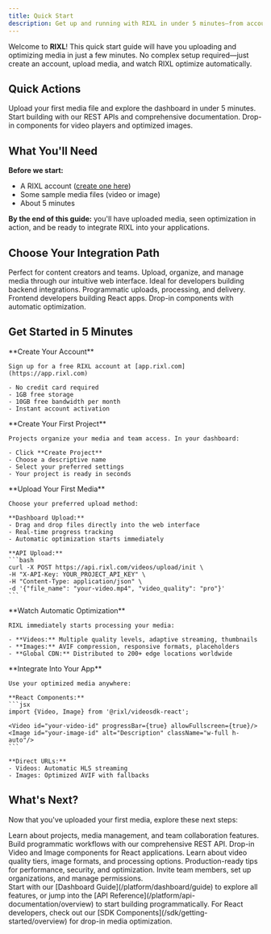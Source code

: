 ```yaml
---
title: Quick Start
description: Get up and running with RIXL in under 5 minutes—from account setup to uploading your first media and seeing optimization in action.
---
```




Welcome to **RIXL**! This quick start guide will have you uploading and optimizing media in just a few minutes. No complex setup required—just create an account, upload media, and watch RIXL optimize automatically.

## Quick Actions

<Columns cols={3}>
  <Card
    title="Dashboard Guide"
    href="/platform/dashboard/guide"
    icon="book-open"
  >
    Upload your first media file and explore the dashboard in under 5 minutes.
  </Card>
  <Card
    title="API Integration"
    href="/platform/api-documentation/overview"
    icon="code"
  >
    Start building with our REST APIs and comprehensive documentation.
  </Card>
  <Card
    title="React SDK"
    href="/sdk/getting-started/overview"
    icon="layers"
  >
    Drop-in components for video players and optimized images.
  </Card>
</Columns>

## What You'll Need

**Before we start:**
- A RIXL account ([create one here](https://app.rixl.com))
- Some sample media files (video or image)
- About 5 minutes

**By the end of this guide:** you'll have uploaded media, seen optimization in action, and be ready to integrate RIXL into your applications.

## Choose Your Integration Path

<Columns cols={3}>
  <Card title="Dashboard Upload" icon="monitor">
    Perfect for content creators and teams. Upload, organize, and manage media
    through our intuitive web interface.
  </Card>
  <Card title="API Integration" icon="code">
    Ideal for developers building backend integrations. Programmatic uploads,
    processing, and delivery.
  </Card>
  <Card title="React Components" icon="layers">
    Frontend developers building React apps. Drop-in components with automatic
    optimization.
  </Card>
</Columns>

## Get Started in 5 Minutes

<Steps>
  <Step>
    **Create Your Account**

    Sign up for a free RIXL account at [app.rixl.com](https://app.rixl.com)

    - No credit card required
    - 1GB free storage
    - 10GB free bandwidth per month
    - Instant account activation
  </Step>

  <Step>
    **Create Your First Project**

    Projects organize your media and team access. In your dashboard:

    - Click **Create Project**
    - Choose a descriptive name
    - Select your preferred settings
    - Your project is ready in seconds
  </Step>

  <Step>
    **Upload Your First Media**

    Choose your preferred upload method:

    **Dashboard Upload:**
    - Drag and drop files directly into the web interface
    - Real-time progress tracking
    - Automatic optimization starts immediately

    **API Upload:**
    ```bash
    curl -X POST https://api.rixl.com/videos/upload/init \
    -H "X-API-Key: YOUR_PROJECT_API_KEY" \
    -H "Content-Type: application/json" \
    -d '{"file_name": "your-video.mp4", "video_quality": "pro"}'
    ```
  </Step>

  <Step>
    **Watch Automatic Optimization**

    RIXL immediately starts processing your media:

    - **Videos:** Multiple quality levels, adaptive streaming, thumbnails
    - **Images:** AVIF compression, responsive formats, placeholders
    - **Global CDN:** Distributed to 200+ edge locations worldwide
  </Step>

  <Step>
    **Integrate Into Your App**

    Use your optimized media anywhere:

    **React Components:**
    ```jsx
    import {Video, Image} from '@rixl/videosdk-react';

    <Video id="your-video-id" progressBar={true} allowFullscreen={true}/>
    <Image id="your-image-id" alt="Description" className="w-full h-auto"/>
    ```

    **Direct URLs:**
    - Videos: Automatic HLS streaming
    - Images: Optimized AVIF with fallbacks
  </Step>
</Steps>

## What's Next?

Now that you've uploaded your first media, explore these next steps:

<Columns cols={3}>
  <Card
    title="Explore the Dashboard"
    href="/platform/dashboard/overview"
    icon="monitor"
  >
    Learn about projects, media management, and team collaboration features.
  </Card>
  <Card
    title="API Integration"
    href="/platform/api-documentation/overview"
    icon="code"
  >
    Build programmatic workflows with our comprehensive REST API.
  </Card>
  <Card
    title="React Components"
    href="/sdk/getting-started/overview"
    icon="layers"
  >
    Drop-in Video and Image components for React applications.
  </Card>
  <Card
    title="Upload Optimization"
    href="/platform/uploads/overview"
    icon="upload"
  >
    Learn about video quality tiers, image formats, and processing options.
  </Card>
  <Card
    title="Best Practices"
    href="/getting-started/best-practices"
    icon="check-circle"
  >
    Production-ready tips for performance, security, and optimization.
  </Card>
  <Card
    title="Team Collaboration"
    href="/platform/account-teams/organizations-overview"
    icon="users"
  >
    Invite team members, set up organizations, and manage permissions.
  </Card>
</Columns>

<div class="mt-12">
  <Callout type="tip" title="Ready to build?">
    Start with our [Dashboard Guide](/platform/dashboard/guide) to explore all features, or jump into the [API
    Reference](/platform/api-documentation/overview) to start building programmatically. For React developers, check out
    our [SDK Components](/sdk/getting-started/overview) for drop-in media optimization.
  </Callout>
</div>